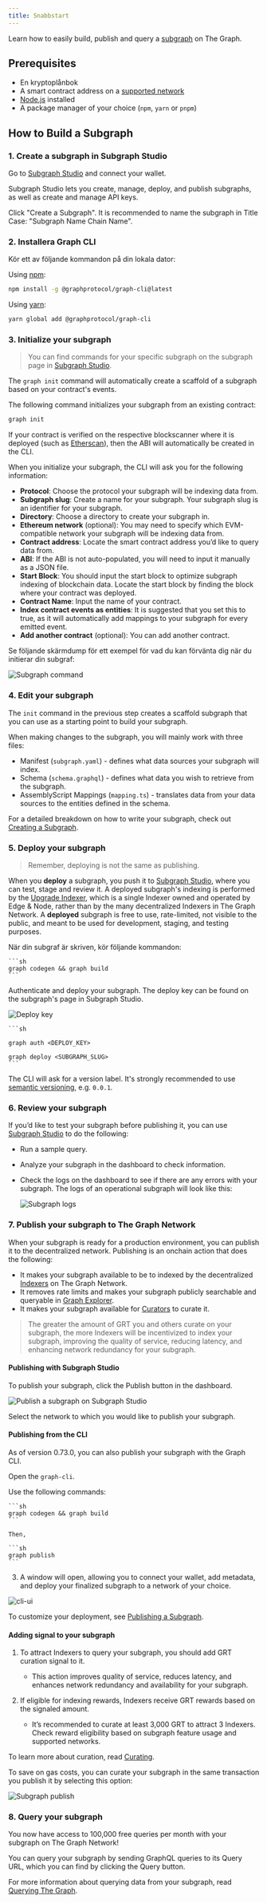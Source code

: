 ```yaml
---
title: Snabbstart
---
```


Learn how to easily build, publish and query a [subgraph](/subgraphs/developing/developer-faq/#1-what-is-a-subgraph) on The Graph.

## Prerequisites

- En kryptoplånbok
- A smart contract address on a [supported network](/supported-networks/)
- [Node.js](https://nodejs.org/) installed
- A package manager of your choice (`npm`, `yarn` or `pnpm`)

## How to Build a Subgraph

### 1. Create a subgraph in Subgraph Studio

Go to [Subgraph Studio](https://thegraph.com/studio/) and connect your wallet.

Subgraph Studio lets you create, manage, deploy, and publish subgraphs, as well as create and manage API keys.

Click "Create a Subgraph". It is recommended to name the subgraph in Title Case: "Subgraph Name Chain Name".

### 2. Installera Graph CLI

Kör ett av följande kommandon på din lokala dator:

Using [npm](https://www.npmjs.com/):

```sh
npm install -g @graphprotocol/graph-cli@latest
```

Using [yarn](https://yarnpkg.com/):

```sh
yarn global add @graphprotocol/graph-cli
```

### 3. Initialize your subgraph

> You can find commands for your specific subgraph on the subgraph page in [Subgraph Studio](https://thegraph.com/studio/).

The `graph init` command will automatically create a scaffold of a subgraph based on your contract's events.

The following command initializes your subgraph from an existing contract:

```sh
graph init
```

If your contract is verified on the respective blockscanner where it is deployed (such as [Etherscan](https://etherscan.io/)), then the ABI will automatically be created in the CLI.

When you initialize your subgraph, the CLI will ask you for the following information:

- **Protocol**: Choose the protocol your subgraph will be indexing data from.
- **Subgraph slug**: Create a name for your subgraph. Your subgraph slug is an identifier for your subgraph.
- **Directory**: Choose a directory to create your subgraph in.
- **Ethereum network** (optional): You may need to specify which EVM-compatible network your subgraph will be indexing data from.
- **Contract address**: Locate the smart contract address you’d like to query data from.
- **ABI**: If the ABI is not auto-populated, you will need to input it manually as a JSON file.
- **Start Block**: You should input the start block to optimize subgraph indexing of blockchain data. Locate the start block by finding the block where your contract was deployed.
- **Contract Name**: Input the name of your contract.
- **Index contract events as entities**: It is suggested that you set this to true, as it will automatically add mappings to your subgraph for every emitted event.
- **Add another contract** (optional): You can add another contract.

Se följande skärmdump för ett exempel för vad du kan förvänta dig när du initierar din subgraf:

![Subgraph command](/img/CLI-Example.png)

### 4. Edit your subgraph

The `init` command in the previous step creates a scaffold subgraph that you can use as a starting point to build your subgraph.

When making changes to the subgraph, you will mainly work with three files:

- Manifest (`subgraph.yaml`) - defines what data sources your subgraph will index.
- Schema (`schema.graphql`) - defines what data you wish to retrieve from the subgraph.
- AssemblyScript Mappings (`mapping.ts`) - translates data from your data sources to the entities defined in the schema.

For a detailed breakdown on how to write your subgraph, check out [Creating a Subgraph](/developing/creating-a-subgraph/).

### 5. Deploy your subgraph

> Remember, deploying is not the same as publishing.

When you **deploy** a subgraph, you push it to [Subgraph Studio](https://thegraph.com/studio/), where you can test, stage and review it. A deployed subgraph's indexing is performed by the [Upgrade Indexer](https://thegraph.com/blog/upgrade-indexer/), which is a single Indexer owned and operated by Edge & Node, rather than by the many decentralized Indexers in The Graph Network. A **deployed** subgraph is free to use, rate-limited, not visible to the public, and meant to be used for development, staging, and testing purposes.

När din subgraf är skriven, kör följande kommandon:

````
```sh
graph codegen && graph build
```
````

Authenticate and deploy your subgraph. The deploy key can be found on the subgraph's page in Subgraph Studio.

![Deploy key](/img/subgraph-studio-deploy-key.jpg)

````
```sh

graph auth <DEPLOY_KEY>

graph deploy <SUBGRAPH_SLUG>
```
````

The CLI will ask for a version label. It's strongly recommended to use [semantic versioning](https://semver.org/), e.g. `0.0.1`.

### 6. Review your subgraph

If you’d like to test your subgraph before publishing it, you can use [Subgraph Studio](https://thegraph.com/studio/) to do the following:

- Run a sample query.
- Analyze your subgraph in the dashboard to check information.
- Check the logs on the dashboard to see if there are any errors with your subgraph. The logs of an operational subgraph will look like this:

  ![Subgraph logs](/img/subgraph-logs-image.png)

### 7. Publish your subgraph to The Graph Network

When your subgraph is ready for a production environment, you can publish it to the decentralized network. Publishing is an onchain action that does the following:

- It makes your subgraph available to be to indexed by the decentralized [Indexers](/indexing/overview/) on The Graph Network.
- It removes rate limits and makes your subgraph publicly searchable and queryable in [Graph Explorer](https://thegraph.com/explorer/).
- It makes your subgraph available for [Curators](/resources/roles/curating/) to curate it.

> The greater the amount of GRT you and others curate on your subgraph, the more Indexers will be incentivized to index your subgraph, improving the quality of service, reducing latency, and enhancing network redundancy for your subgraph.

#### Publishing with Subgraph Studio

To publish your subgraph, click the Publish button in the dashboard.

![Publish a subgraph on Subgraph Studio](/img/publish-sub-transfer.png)

Select the network to which you would like to publish your subgraph.

#### Publishing from the CLI

As of version 0.73.0, you can also publish your subgraph with the Graph CLI.

Open the `graph-cli`.

Use the following commands:

````
```sh
graph codegen && graph build
```

Then,

```sh
graph publish
```
````

3. A window will open, allowing you to connect your wallet, add metadata, and deploy your finalized subgraph to a network of your choice.

![cli-ui](/img/cli-ui.png)

To customize your deployment, see [Publishing a Subgraph](/subgraphs/developing/publishing/publishing-a-subgraph/).

#### Adding signal to your subgraph

1. To attract Indexers to query your subgraph, you should add GRT curation signal to it.

   - This action improves quality of service, reduces latency, and enhances network redundancy and availability for your subgraph.

2. If eligible for indexing rewards, Indexers receive GRT rewards based on the signaled amount.

   - It’s recommended to curate at least 3,000 GRT to attract 3 Indexers. Check reward eligibility based on subgraph feature usage and supported networks.

To learn more about curation, read [Curating](/resources/roles/curating/).

To save on gas costs, you can curate your subgraph in the same transaction you publish it by selecting this option:

![Subgraph publish](/img/studio-publish-modal.png)

### 8. Query your subgraph

You now have access to 100,000 free queries per month with your subgraph on The Graph Network!

You can query your subgraph by sending GraphQL queries to its Query URL, which you can find by clicking the Query button.

For more information about querying data from your subgraph, read [Querying The Graph](/subgraphs/querying/introduction/).
